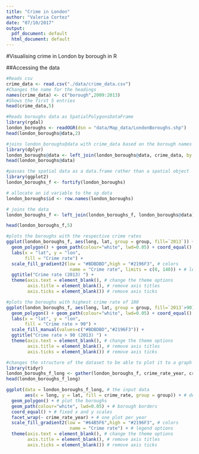 ```yaml
---
title: "Crime in London"
author: "Valeria Cortez"
date: "07/10/2017"
output:
  pdf_document: default
  html_document: default
---
```


#Visualising crime in London by borough in R

##Accessing the data
```r
#Reads csv
crime_data <- read.csv("./data/crime_data.csv")
#Changes the name for the headings
names(crime_data) <- c("borough",2009:2013)
#Shows the first 5 entries
head(crime_data,5)
```

```r
#Reads boroughs data as SpatialPolygonsDataFrame
library(rgdal)
london_boroughs <- readOGR(dsn = "data/Map_data/LondonBoroughs.shp") 
head(london_boroughs@data,2)
```
```r
#joins london_boroughs@data with crime_data based on the borough names
library(dplyr)
london_boroughs@data <- left_join(london_boroughs@data, crime_data, by = c('name' = 'borough'))
head(london_boroughs@data)

```
```r

#passes the spatial data as a data.frame rather than a spatial object
library(ggplot2)
london_boroughs_f <- fortify(london_boroughs)

# allocate an id variable to the sp data
london_boroughs$id <- row.names(london_boroughs)

# joins the data
london_boroughs_f <- left_join(london_boroughs_f, london_boroughs@data) 

head(london_boroughs_f,5)

```
```r
#plots the boroughs with the respective crime rates
ggplot(london_boroughs_f, aes(long, lat, group = group, fill=`2013`)) +
  geom_polygon() + geom_path(colour="white", lwd=0.05) + coord_equal() +
  labs(x = "lat", y = "lon",
       fill = "Crime rate") +
  scale_fill_gradient2(low = "#BDBDBD",high = "#2196F3", # colors
                        name = "Crime rate", limits = c(0, 140)) + # legend options
  ggtitle("Crime rate (2013) ") +
  theme(axis.text = element_blank(), # change the theme options
        axis.title = element_blank(), # remove axis titles
        axis.ticks = element_blank()) # remove axis ticks
```


```r
#plots the boroughs with highest crime rate of 100
ggplot(london_boroughs_f, aes(long, lat, group = group, fill=`2013`>90)) +
  geom_polygon() + geom_path(colour="white", lwd=0.05) + coord_equal() +
  labs(x = "lat", y = "lon",
       fill = "Crime rate > 90") +
  scale_fill_manual(values=c("#BDBDBD","#2196F3")) +
  ggtitle("Crime rate > 90 (2013) ") +
  theme(axis.text = element_blank(), # change the theme options
        axis.title = element_blank(), # remove axis titles
        axis.ticks = element_blank()) # remove axis ticks
```


```r
#changes the structure of the dataset to be able to plot it to a graph
library(tidyr)
london_boroughs_f_long <- gather(london_boroughs_f, crime_rate_year, crime_rate, -long, -lat, -order, -hole,-piece,-id,-group,-ons_label,-name,-Partic_Per,-Pop_2001, -PopDensity, -AREA, -PERIMETER, -PopDen)
head(london_boroughs_f_long)
```


```r

ggplot(data = london_boroughs_f_long, # the input data
       aes(x = long, y = lat, fill = crime_rate, group = group)) + # define variables
  geom_polygon() + # plot the boroughs
  geom_path(colour="white", lwd=0.05) + # borough borders
  coord_equal() + # fixed x and y scales
  facet_wrap(~ crime_rate_year) + # one plot per year
  scale_fill_gradient2(low = "#64B5F6",high = "#2196F3", # colors
                        name = "Crime rate") + # legend options
  theme(axis.text = element_blank(), # change the theme options
        axis.title = element_blank(), # remove axis titles
        axis.ticks = element_blank()) # remove axis ticks



```
